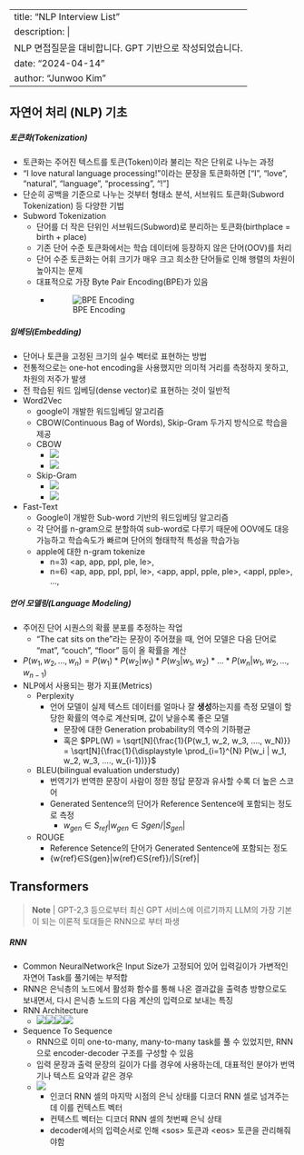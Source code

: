 
---
title: "NLP Interview List"
description: |
    NLP 면접질문을 대비합니다. GPT 기반으로 작성되었습니다.
date: "2024-04-14"
author: "Junwoo Kim"
---



## 자연어 처리 (NLP) 기초

##### 토큰화(Tokenization)

- 토큰화는 주어진 텍스트를 토큰(Token)이라 불리는 작은 단위로 나누는 과정
- "I love natural language processing!"이라는 문장을 토큰화하면 ["I", "love", "natural", "language", "processing", "!"]
- 단순히 공백을 기준으로 나누는 것부터 형태소 분석, 서브워드 토큰화(Subword Tokenization) 등 다양한 기법
- Subword Tokenization
	- 단어를 더 작은 단위인 서브워드(Subword)로 분리하는 토큰화(birthplace = birth + place)
	- 기존 단어 수준 토큰화에서는 학습 데이터에 등장하지 않은 단어(OOV)를 처리
	- 단어 수준 토큰화는 어휘 크기가 매우 크고 희소한 단어들로 인해 행렬의 차원이 높아지는 문제
	- 대표적으로 가장 Byte Pair Encoding(BPE)가 있음
		- ![BPE Encoding](./BPE.png)


##### 임베딩(Embedding)
- 단어나 토큰을 고정된 크기의 실수 벡터로 표현하는 방법
- 전통적으로는 one-hot encoding을 사용했지만 의미적 거리를 측정하지 못하고, 차원의 저주가 발생
- 전 학습된 워드 임베딩(dense vector)로 표현하는 것이 일반적
- Word2Vec
	- google이 개발한 워드임베딩 알고리즘
	- CBOW(Continuous Bag of Words), Skip-Gram 두가지 방식으로 학습을 제공
	- CBOW	
		- ![](./CBOW.png)
		- ![](./CBOW2.png)
	- Skip-Gram
		- ![](./Skip_Gram.png)
		- ![](./Skip_Gram2.png)
- Fast-Text
	- Google이 개발한 Sub-word 기반의 워드임베딩 알고리즘
	- 각 단어를 n-gram으로 분할하여 sub-word로 다루기 때문에 OOV에도 대응가능하고 학습속도가 빠르며 단어의 형태학적 특성을 학습가능
	- apple에 대한 n-gram tokenize
		- n=3) <ap, app, ppl, ple, le>, <apple>
		- n=6) <ap, app, ppl, ppl, le>, <app, appl, pple, ple>, <appl, pple>, ..., <apple>


##### 언어 모델링(Language Modeling)
- 주어진 단어 시퀀스의 확률 분포를 추정하는 작업
	- "The cat sits on the"라는 문장이 주어졌을 때, 언어 모델은 다음 단어로 "mat", "couch", "floor" 등이 올 확률을 계산
- $P(w_1, w_2, ..., w_n) = P(w_1) * P(w_2|w_1) * P(w_3|w_1, w_2) * ... * P(w_n|w_1, w_2, ..., w_{n-1})$
- NLP에서 사용되는 평가 지표(Metrics)
	- Perplexity
		- 언어 모델이 실제 텍스트 데이터를 얼마나 잘 **생성**하는지를 측정 모델이 할당한 확률의 역수로 계산되며, 값이 낮을수록 좋은 모델
			- 문장에 대한 Generation probability의 역수의 기하평균
			- 혹은 $PPL(W) = \sqrt[N]{\frac{1}{P(w_1, w_2, w_3, ...., w_N)}} = \sqrt[N]{\frac{1}{\displaystyle \prod_{i=1}^{N} P(w_i | w_1, w_2, w_3, ...., w_{i-1})}}$ 
	- BLEU(bilingual evaluation understudy)
		- 번역기가 번역한 문장이 사람이 정한 정답 문장과 유사할 수록 더 높은 스코어
		- Generated Sentence의 단어가 Reference Sentence에 포함되는 정도로 측정
			- ${w_{gen}∈S_{ref}|w_{gen}∈S{gen}}/|S_{gen}|$
	- ROUGE
		- Reference Setence의 단어가 Generated Sentence에 포함되는 정도
		- {w{ref}∈S{gen}|w{ref}∈S{ref}}/|S{ref}|


## Transformers
> **Note** | GPT-2,3 등으로부터 최신 GPT 서비스에 이르기까지 LLM의 가장 기본이 되는 이론적 토대들은 RNN으로 부터 파생

##### RNN
- Common NeuralNetwork은 Input Size가 고정되어 있어 입력길이가 가변적인 자연어 Task를 풀기에는 부적합
- RNN은 은닉층의 노드에서 활성화 함수를 통해 나온 결과값을 출력층 방향으로도 보내면서, 다시 은닉층 노드의 다음 계산의 입력으로 보내는 특징
- RNN Architecture
	- ![](./RNN.png)![](./RNN_Relation.png)![](./RNN_Classify.png)![](./RNN_NER.png)

- Sequence To Sequence
	- RNN으로 이미 one-to-many, many-to-many task를 풀 수 있었지만, RNN으로 encoder-decoder 구조를 구성할 수 있음
	- 입력 문장과 출력 문장의 길이가 다를 경우에 사용하는데, 대표적인 분야가 번역기나 텍스트 요약과 같은 경우
	- ![](./Seq2Seq.png)
		- 인코더 RNN 셀의 마지막 시점의 은닉 상태를 디코더 RNN 셀로 넘겨주는데 이를 컨텍스트 벡터
		- 컨텍스트 벡터는 디코더 RNN 셀의 첫번째 은닉 상태
		- decoder에서의 입력순서로 인해 \<sos\> 토큰과 \<eos\> 토큰을 관리해줘야함























 
